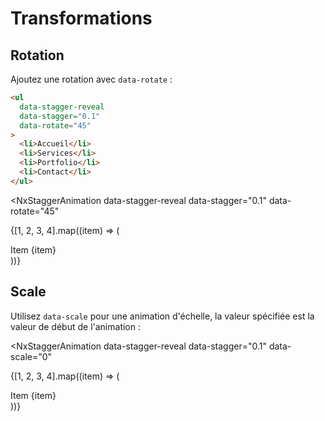 # Transformations


## Rotation

Ajoutez une rotation avec `data-rotate` :

```html
<ul 
  data-stagger-reveal 
  data-stagger="0.1"
  data-rotate="45"
>
  <li>Accueil</li>
  <li>Services</li>
  <li>Portfolio</li>
  <li>Contact</li>
</ul>
```

<NxStaggerAnimation 
  data-stagger-reveal 
  data-stagger="0.1"
  data-rotate="45"
>
  {[1, 2, 3, 4].map((item) => (
    <div 
      key={item}
      data-stagger-item
      className="nx-bg-gray-700 nx-p-4 nx-rounded-lg nx-mb-4"
    >
      Item {item}
    </div>
  ))}
</NxStaggerAnimation>

## Scale

Utilisez `data-scale` pour une animation d'échelle, la valeur spécifiée est la valeur de début de l'animation :

<NxStaggerAnimation 
  data-stagger-reveal 
  data-stagger="0.1"
  data-scale="0"
>
  {[1, 2, 3, 4].map((item) => (
    <div 
      key={item}
      data-stagger-item
      className="nx-bg-gray-700 nx-p-4 nx-rounded-lg nx-mb-4"
    >
      Item {item}
    </div>
  ))}
</NxStaggerAnimation> 